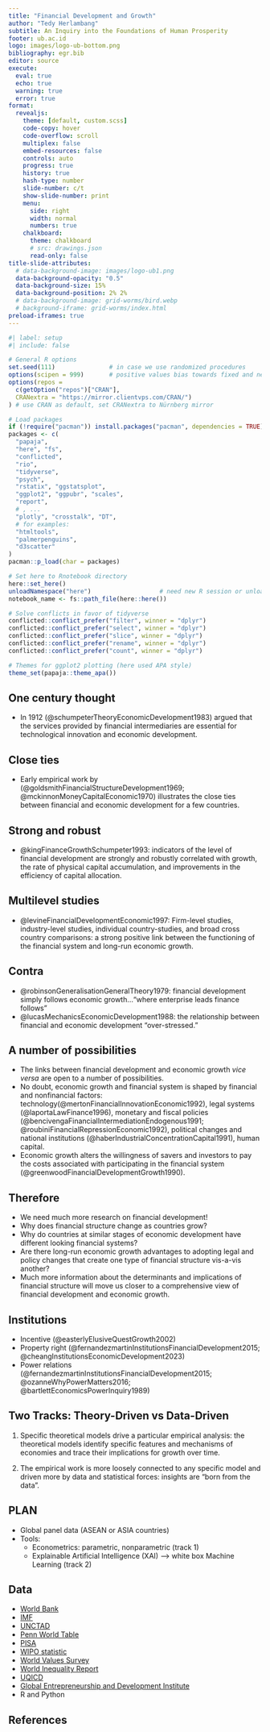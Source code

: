 ```yaml
---
title: "Financial Development and Growth"
author: "Tedy Herlambang"
subtitle: An Inquiry into the Foundations of Human Prosperity
footer: ub.ac.id
logo: images/logo-ub-bottom.png
bibliography: egr.bib
editor: source
execute:
  eval: true
  echo: true
  warning: true
  error: true   
format:
  revealjs:
    theme: [default, custom.scss]
    code-copy: hover
    code-overflow: scroll
    multiplex: false
    embed-resources: false
    controls: auto
    progress: true
    history: true
    hash-type: number    
    slide-number: c/t
    show-slide-number: print  
    menu:
      side: right
      width: normal
      numbers: true
    chalkboard:
      theme: chalkboard
      # src: drawings.json
      read-only: false
title-slide-attributes:
  # data-background-image: images/logo-ub1.png
  data-background-opacity: "0.5"
  data-background-size: 15%
  data-background-position: 2% 2%
  # data-background-image: grid-worms/bird.webp
  # background-iframe: grid-worms/index.html
preload-iframes: true
---
```


```r
#| label: setup
#| include: false

# General R options
set.seed(111)               # in case we use randomized procedures       
options(scipen = 999)       # positive values bias towards fixed and negative towards scientific notation
options(repos = 
  c(getOption("repos")["CRAN"],
  CRANextra = "https://mirror.clientvps.com/CRAN/")
) # use CRAN as default, set CRANextra to Nürnberg mirror

# Load packages
if (!require("pacman")) install.packages("pacman", dependencies = TRUE)
packages <- c(
  "papaja",
  "here", "fs",
  "conflicted",
  "rio",
  "tidyverse", 
  "psych",          
  "rstatix", "ggstatsplot",
  "ggplot2", "ggpubr", "scales",
  "report",
  # , ...
  "plotly", "crosstalk", "DT",
  # for examples:
  "htmltools",
  "palmerpenguins",
  "d3scatter"
)
pacman::p_load(char = packages)

# Set here to Rnotebook directory
here::set_here()
unloadNamespace("here")                   # need new R session or unload namespace for .here file to take precedence over .Rproj
notebook_name <- fs::path_file(here::here())

# Solve conflicts in favor of tidyverse
conflicted::conflict_prefer("filter", winner = "dplyr")
conflicted::conflict_prefer("select", winner = "dplyr")
conflicted::conflict_prefer("slice", winner = "dplyr")
conflicted::conflict_prefer("rename", winner = "dplyr")
conflicted::conflict_prefer("count", winner = "dplyr")

# Themes for ggplot2 plotting (here used APA style)
theme_set(papaja::theme_apa())
```

## One century thought

- In 1912 (@schumpeterTheoryEconomicDevelopment1983) argued that the services provided by financial intermediaries are essential for technological innovation and economic development.

## Close ties

- Early empirical work by (@goldsmithFinancialStructureDevelopment1969; @mckinnonMoneyCapitalEconomic1970) illustrates the close ties between financial and economic development for a few countries.

## Strong and robust

- @kingFinanceGrowthSchumpeter1993: indicators of the level of financial development are strongly and robustly correlated with growth, the rate of physical capital accumulation, and improvements in the efficiency of capital allocation.

## Multilevel studies

- @levineFinancialDevelopmentEconomic1997: Firm-level studies, industry-level studies, individual country-studies, and broad cross country comparisons: a strong positive link between 
the functioning of the financial system and long-run economic growth.

## Contra

- @robinsonGeneralisationGeneralTheory1979: financial development simply follows economic growth..."where enterprise leads finance follows"
- @lucasMechanicsEconomicDevelopment1988: the relationship between financial and economic development "over-stressed." 

## A number of possibilities {.scrollable}

- The links between financial development and economic growth *vice versa* are open to a number of possibilities.
- No doubt, economic growth and financial system is shaped by financial and nonfinancial factors: technology(@mertonFinancialInnovationEconomic1992), legal systems (@laportaLawFinance1996), monetary and fiscal policies (@bencivengaFinancialIntermediationEndogenous1991; @roubiniFinancialRepressionEconomic1992), political changes and national institutions (@haberIndustrialConcentrationCapital1991), human capital.
- Economic growth alters the willingness of savers and investors to pay the costs associated with participating in the financial system (@greenwoodFinancialDevelopmentGrowth1990).

## Therefore {.scrollable}

- We need much more research on financial development! 
- Why does financial structure change as countries grow? 
- Why do countries at similar stages of economic development have different looking financial systems? 
- Are there long-run economic growth advantages to adopting legal and policy changes that create one type of financial structure vis-a-vis another? 
- Much more information about the determinants and implications of financial structure will move us closer to a comprehensive view of financial development and economic growth. 

## Institutions

- Incentive (@easterlyElusiveQuestGrowth2002)
- Property right (@fernandezmartinInstitutionsFinancialDevelopment2015; @cheangInstitutionsEconomicDevelopment2023)
- Power relations (@fernandezmartinInstitutionsFinancialDevelopment2015; @ozanneWhyPowerMatters2016; @bartlettEconomicsPowerInquiry1989)

## Two Tracks: Theory-Driven vs Data-Driven {.scrollable}

1. Specific theoretical models drive a particular empirical analysis: the theoretical models identify specific features and mechanisms of economies and trace their implications for growth over time.

2. The empirical work is more loosely connected to any specific model and driven more by data and statistical forces: insights are “born from the data".

## PLAN

- Global panel data (ASEAN or ASIA countries)
- Tools:
  + Econometrics: parametric, nonparametric (track 1)
  + Explainable Artificial Intelligence (XAI) --> white box Machine Learning (track 2)

## Data {.scrollable .smaller}

- [World Bank](https://www.worldbank.org/en/home)
- [IMF](https://www.imf.org/en/Home)
- [UNCTAD](https://unctad.org/)
- [Penn World Table](https://www.rug.nl/ggdc/productivity/pwt/?lang=en)
- [PISA](https://www.oecd.org/pisa/)
- [WIPO statistic](https://www.wipo.int/ipstats/en/)
- [World Values Survey](https://www.worldvaluessurvey.org/wvs.jsp)
- [World Inequality Report](https://www.worldvaluessurvey.org/wvs.jsp)
- [UQICD](https://uqicd.economics.uq.edu.au/)
- [Global Entrepreneurship and Development Institute](http://thegedi.org/global-entrepreneurship-and-development-index/)
- R and Python

## References



```{=html}
<!-- 
# {background-iframe="grid-worms/index.html"} 
Background for title slide, not working in this version of Quarto -->
```
